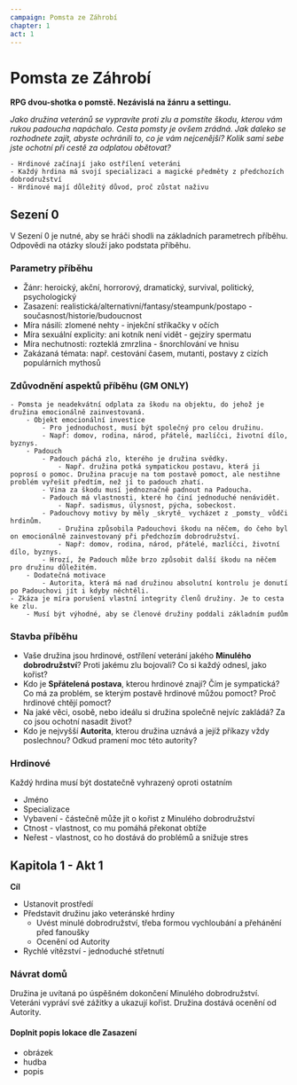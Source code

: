 ```yaml
---
campaign: Pomsta ze Záhrobí
chapter: 1
act: 1
---
```


# Pomsta ze Záhrobí

**RPG dvou-shotka o pomstě. Nezávislá na žánru a settingu.**

_Jako družina veteránů se vypravíte proti zlu a pomstíte škodu, kterou vám rukou padoucha napáchalo. Cesta pomsty je ovšem zrádná. Jak daleko se rozhodnete zajít, abyste ochránili to, co je vám nejcenější? Kolik sami sebe jste ochotní při cestě za odplatou obětovat?_

    - Hrdinové začínají jako ostřílení veteráni
    - Každý hrdina má svojí specializaci a magické předměty z předchozích dobrodružství
    - Hrdinové mají důležitý důvod, proč zůstat naživu

## Sezení 0

V Sezení 0 je nutné, aby se hráči shodli na základních parametrech příběhu. Odpovědi na otázky slouží jako podstata příběhu.

### Parametry příběhu

-   Žánr: heroický, akční, horrorový, dramatický, survival, politický, psychologický
-   Zasazení: realistická/alternativní/fantasy/steampunk/postapo - současnost/historie/budoucnost
-   Míra násilí: zlomené nehty - injekční stříkačky v očích
-   Míra sexuální explicity: ani kotník není vidět - gejzíry spermatu
-   Míra nechutnosti: rozteklá zmrzlina - šnorchlování ve hnisu
-   Zakázaná témata: např. cestování časem, mutanti, postavy z cizích populárních mythosů

### Zdůvodnění aspektů příběhu (GM ONLY)

    - Pomsta je neadekvátní odplata za škodu na objektu, do jehož je družina emocionálně zainvestovaná.
        - Objekt emocionální investice
            - Pro jednoduchost, musí být společný pro celou družinu.
            - Např: domov, rodina, národ, přátelé, mazlíčci, životní dílo, byznys.
        - Padouch
            - Padouch páchá zlo, kterého je družina svědky.
                - Např. družina potká sympatickou postavu, která ji poprosí o pomoc. Družina pracuje na tom postavě pomoct, ale nestihne problém vyřešit předtím, než jí to padouch zhatí.
            - Vina za škodu musí jednoznačně padnout na Padoucha.
            - Padouch má vlastnosti, které ho činí jednoduché nenávidět.
                - Např. sadismus, úlysnost, pýcha, sobeckost.
            - Padouchovy motivy by měly _skrytě_ vycházet z _pomsty_ vůdči hrdinům.
                - Družina způsobila Padouchovi škodu na něčem, do čeho byl on emocionálně zainvestovaný při předchozím dobrodružství.
                - Např: domov, rodina, národ, přátelé, mazlíčci, životní dílo, byznys.
            - Hrozí, že Padouch může brzo způsobit další škodu na něčem pro družinu důležitém.
        - Dodatečná motivace
            - Autorita, která má nad družinou absolutní kontrolu je donutí po Padouchovi jít i kdyby něchtěli.
    - Zkáza je míra porušení vlastní integrity členů družiny. Je to cesta ke zlu.
        - Musí být výhodné, aby se členové družiny poddali základním pudům

### Stavba příběhu

-   Vaše družina jsou hrdinové, ostřílení veterání jakého **Minulého dobrodružství**? Proti jakému zlu bojovali? Co si každý odnesl, jako kořist?
-   Kdo je **Spřátelená postava**, kterou hrdinové znají? Čím je sympatická? Co má za problém, se kterým postavě hrdinové můžou pomoct? Proč hrdinové chtějí pomoct?
-   Na jaké věci, osobě, nebo ideálu si družina společně nejvíc zakládá? Za co jsou ochotní nasadit život?
-   Kdo je nejvyšší **Autorita**, kterou družina uznává a jejíž příkazy vždy poslechnou? Odkud pramení moc této autority?

### Hrdinové

Každý hrdina musí být dostatečně vyhrazený oproti ostatním

-   Jméno
-   Specializace
-   Vybavení - částečně může jít o kořist z Minulého dobrodružství
-   Ctnost - vlastnost, co mu pomáhá překonat obtíže
-   Neřest - vlastnost, co ho dostává do problémů a snižuje stres

## Kapitola 1 - Akt 1

**Cíl**

-   Ustanovit prostředí
-   Představit družinu jako veteránské hrdiny
    -   Uvést minulé dobrodružství, třeba formou vychloubání a přehánění před fanoušky
    -   Ocenění od Autority
-   Rychlé vítězství - jednoduché střetnutí

### Návrat domů

Družina je uvítaná po úspěšném dokončení Minulého dobrodružství.
Veteráni vypráví své zážitky a ukazují kořist.
Družina dostává ocenění od Autority.

#### Doplnit popis lokace dle Zasazení

-   obrázek
-   hudba
-   popis

###
